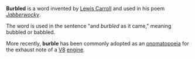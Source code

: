 {{msg:vfd}}

'''Burbled''' is a word invented by [[Lewis Carroll]] and used in his poem ''[[Jabberwocky]]''.

The word is used in the sentence "and ''burbled'' as it came," meaning bubbled or babbled.

More recently, '''burble''' has been commonly adopted as an [[onomatopoeia]] for the exhaust note of a [[V8]] [[internal-combustion engine|engine]].

{{msg:stub}}